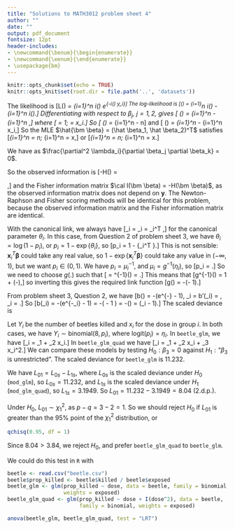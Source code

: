 ```yaml
---
title: "Solutions to MATH3012 problem sheet 4"
author: ""
date: ""
output: pdf_document
fontsize: 12pt
header-includes:
- \newcommand{\benum}{\begin{enumerate}}
- \newcommand{\eenum}{\end{enumerate}}
- \usepackage{bm}
---
```


```r
knitr::opts_chunk$set(echo = TRUE)
knitr::opts_knit$set(root.dir = file.path('..', 'datasets'))
```

\benum
\item 
\benum
\item 
The likelihood is
\[L(\bm \beta) = \prod_{i=1}^n \lambda_i(\bm \beta) e^{-\lambda_i(\bm \beta) y_i}\]
The log-likelihood is
\[\ell(\bm \beta) = \sum_{i=1}^n \log \lambda_i(\bm \beta) - \sum_{i=1}^n \lambda_i(\bm \beta).\]
Differentiating with respect to $\beta_j$, $j = 1, 2$, gives
\[\frac{\partial}{\partial \beta_j} \ell(\bm \beta) = \sum_{i=1}^n \frac{1}{\lambda_i(\bm \beta)} \frac{\partial \lambda_i}{\partial \beta_j} - \sum_{i=1}^n \frac{\partial \lambda_i}{\partial \beta_j},\]
where
\[\frac{\partial \lambda_i}{\partial \beta_1} = 1; \qquad \frac{\partial \lambda_i}{\partial \beta_2} = x_i.\]
So
\[\frac{\partial}{\partial \beta_1} \ell(\bm \beta) = \sum_{i=1}^n \frac{1}{\lambda_i(\bm \beta)} - n\]
and
\[\frac{\partial}{\partial \beta_2} \ell(\bm \beta) = \sum_{i=1}^n \frac{x_i}{\lambda_i(\bm \beta)}  - \sum_{i=1}^n x_i,\]
So the MLE $\hat{\bm \beta} = (\hat \beta_1, \hat \beta_2)^T$ satisfies
\[\sum_{i=1}^n \frac{1}{\lambda_i(\hat{\bm \beta})} = n; \qquad
\frac{1}{n}\sum_{i=1}^n \frac{x_i}{\lambda_i(\hat{\bm \beta})}  = \bar x,\]
or
\[\sum_{i=1}^n \frac{1}{\hat \beta_1 + \hat \beta_2 x_i} = n; \qquad
\frac{1}{n}\sum_{i=1}^n \frac{x_i}{\hat \beta_1 + \hat \beta_2 x_i}  = \bar x.\]
\item 
We have 
\begin{align*}
H_{jk}(\bm \beta) &= \frac{\partial^2}{\partial \beta_j \partial \beta_k} \ell(\bm \beta) \\
&=  \sum_{i=1}^n \frac{\partial}{\partial \beta_k} \left(\frac{1}{\lambda_i(\bm \beta)} \frac{\partial \lambda_i}{\partial \beta_j} - \frac{\partial \lambda_i}{\partial \beta_j}\right) \\
&= \sum_{i=1}^n \frac{-1}{\lambda_i(\bm \beta)^2}\frac{\partial \lambda_i}{\partial \beta_j}\frac{\partial \lambda_i}{\partial \beta_k} + \frac{1}{\lambda_i(\bm \beta)}\frac{\partial^2 \lambda_i}{\partial \beta_j \partial \beta_k} - \frac{\partial^2 \lambda_i}{\partial \beta_j \partial \beta_k} \\
&= - \sum_{i=1}^n \frac{1}{\lambda_i(\bm \beta)^2}\frac{\partial \lambda_i}{\partial \beta_j}\frac{\partial \lambda_i}{\partial \beta_k} 
\end{align*}
as $\frac{\partial^2 \lambda_i}{\partial \beta_j \partial \beta_k} = 0$.

So the observed information is
\[-H(\bm \beta) = \begin{pmatrix}
\sum_{i=1}^n \frac{1}{(\beta_1 + \beta_2 x_i)^2} &  \sum_{i=1}^n \frac{x_i}{(\beta_1 + \beta_2 x_i)^2} \\
\sum_{i=1}^n \frac{x_i}{(\beta_1 + \beta_2 x_i)^2} & \sum_{i=1}^n \frac{x_i^2}{(\beta_1 + \beta_2 x_i)^2}
\end{pmatrix},\]
and the Fisher information matrix $\cal I(\bm \beta) = -H(\bm \beta)$, as the observed
information matrix does not depend on $\bm y$. The Newton-Raphson and Fisher scoring methods
will be identical for this problem, because the observed information matrix and the Fisher
information matrix are identical.
\eenum

\item 
\benum
\item With the canonical link, we always have
\[\theta_i = \eta_i = \bm{x}_i^T \bm{\beta},\]
for the canonical parameter $\theta_i$. In this case,
from Question 2 of problem sheet 3, we have
$\theta_i = \log(1 - p_i)$, or $p_i = 1 - \exp\{\theta_i\}$, so
\[p_i = 1 - \exp\{\bm{x}_i^T \bm{\beta}\}.\]
This is not sensible: $\bm{x}_i^T \bm{\beta}$ could take any real value,
so $1 - \exp\{\bm{x}_i^T \bm{\beta}\}$ could take any value in $(-\infty, 1)$,
but we want $p_i \in (0, 1)$.
\item
We have $p_i = \mu_i^{-1}$, and
$\mu_i = g^{-1}(\eta_i)$, so
\[p_i = \frac{1}{g^{-1}(\eta_i)}.\]
So we need to choose $g(.)$ such that
\[\frac{1}{g^{-1}(\eta)} = \text{logit}^{-1}(\eta) = \frac{\exp(\eta)}{1 + \exp(\eta)}.\]
This means that
\[g^{-1}(\eta) = 1 + \exp(-\eta),\]
so inverting this gives the required link function
\[g(\mu) = -\log(\mu - 1).\]
\item From problem sheet 3, Question 2, we have
\[b(\theta) = -\log(e^{-\theta} - 1),
\qquad \mu_i = b'(\theta_i) = \frac{1}{1 - e^\theta_i},
\qquad \theta_i = \log \frac{\mu_i - 1}{\mu_i}.\]
So
\[b(\theta_i) =  -\log(e^{-\theta_i} - 1) = -\log \left( \frac{\mu_i}{\mu_i - 1} - 1 \right) 
= -\log \left(\frac{1}{\mu_i - 1}\right) = \log(\mu_i - 1).\]
The scaled deviance is
\begin{align*}
L_{0s} &= 2\sum_{i=1}^n {y_i[\hat{\theta}^{(s)}_i-\hat{\theta}^{(0)}_i]
-[b(\hat{\theta}^{(s)}_i)-b(\hat{\theta}^{(0)}_i)]}\\
&=2\sum_{i=1}^n{y_i\left[\log \frac{\hat \mu_i^{(s)} - 1}{\hat \mu_i^{(s)}}- \log \frac{\hat \mu_i^{(0)} - 1}{\hat \mu_i^{(0)}}\right]
-\left[\log(\hat\mu_i^{(s)} - 1) - \log(\hat\mu_i^{(0)} - 1) \right]}.
\end{align*}
\eenum

\item
\benum
\item Let $Y_i$ be the number of beetles killed
and $x_i$ for the dose in group $i$.
In both cases, we have $Y_i \sim \text{binomial}(8, p_i)$,
where $\text{logit}(p_i) = \eta_i$. 
In `beetle_glm`, we have
\[\eta_i = \beta_1 + \beta_2 x_i.\]
In `beetle_glm_quad` we have
\[\eta_i = \beta_1 + \beta_2 x_i + \beta_3 x_i^2.\]
We can compare these models by testing
$H_0: \beta_3 = 0$ against $H_1: \text{``$\beta_3$ is unrestricted''}$.
\item The scaled deviance for `beetle_glm` is 11.232.
\item We have $L_{01} = L_{0s} - L_{1s},$
where $L_{0s}$ is the scaled deviance under $H_0$ (`mod_glm`), 
so $L_{0s} = 11.232$, and $L_{1s}$ is the scaled deviance under $H_1$
(`mod_glm_quad`), so $L_{1s} = 3.1949$. So $L_{01} = 11.232 - 3.1949 = 8.04$ (2.d.p.).

Under $H_0$, $L_{01} \sim \chi^2_1$, as $p - q = 3 - 2 = 1$.
So we should reject $H_0$ if $L_{01}$ is greater than the $95\%$
point of the $\chi^2_1$ distribution, or
```r
qchisq(0.95, df = 1)
```
Since $8.04 > 3.84$, we reject $H_0$, and prefer `beetle_glm_quad`
to `beetle_glm`.

We could do this test in `R` with
```r
beetle <- read.csv("beetle.csv")
beetle$prop_killed <- beetle$killed / beetle$exposed
beetle_glm <- glm(prop_killed ~ dose, data = beetle, family = binomial,
                  weights = exposed)
beetle_glm_quad <- glm(prop_killed ~ dose + I(dose^2), data = beetle, 
                       family = binomial, weights = exposed)
```

```r
anova(beetle_glm, beetle_glm_quad, test = "LRT")
```

\eenum
\eenum
